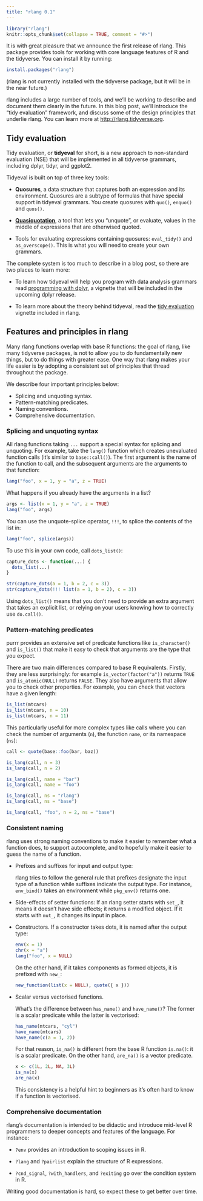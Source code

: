```yaml
---
title: "rlang 0.1"
---
```


```r
library("rlang")
knitr::opts_chunk$set(collapse = TRUE, comment = "#>")
```

It is with great pleasure that we announce the first release of rlang.
This package provides tools for working with core language features of
R and the tidyverse. You can install it by running:

```r
install.packages("rlang")
```

(rlang is not currently installed with the tidyverse package, but it will be in the near future.)

rlang includes a large number of tools, and we'll be working to describe and document them clearly in the future. In this blog post, we'll introduce the "tidy evaluation" framework, and discuss some of the design principles that underlie rlang. You can learn more at <http://rlang.tidyverse.org>.

## Tidy evaluation

Tidy evaluation, or __tidyeval__ for short, is a new approach to non-standard
evaluation (NSE) that will be implemented in all tidyverse grammars, including
dplyr, tidyr, and ggplot2. 

Tidyeval is built on top of three key tools:

*   __Quosures__, a data structure that captures both an expression and its
    environment. Quosures are a subtype of formulas that have special
    support in tidyeval grammars. You create quosures with `quo()`, 
    `enquo()` and `quos()`. 

*   __[Quasiquotation][quasiq]__, a tool that lets you "unquote", or 
    evaluate, values in the middle of expressions that are otherwised quoted.

*   Tools for evaluating expressions containing quosures: `eval_tidy()`
    and `as_overscope()`. This is what you will need to create your own
    grammars.
    
The complete system is too much to describe in a blog post, so there are two places to learn more:

* To learn how tidyeval will help you program with data analysis grammars
  read [programming with dplyr][tidyeval-dplyr], a vignette that will be
  included in the upcoming dplyr release.
  
* To learn more about the theory behind tidyeval, read the 
  [tidy evaluation][tidyeval-rlang] vignette included in rlang.

## Features and principles in rlang

Many rlang functions overlap with base R functions: the goal of rlang, like many tidyverse packages, is not to allow you to do fundamentally new things, but to do things with greater ease. One way that rlang makes your life easier is by adopting a consistent set of principles that thread throughout the package.

We describe four important principles below:

* Splicing and unquoting syntax.
* Pattern-matching predicates.
* Naming conventions.
* Comprehensive documentation.

### Splicing and unquoting syntax

All rlang functions taking `...` support a special syntax for splicing
and unquoting. For example, take the `lang()` function which creates 
unevaluated function calls (it's similar to `base::call()`). The first 
argument is the name of the function to call, and the subsequent
arguments are the arguments to that function:

```r
lang("foo", x = 1, y = "a", z = TRUE)
```

What happens if you already have the arguments in a list?

```r
args <- list(x = 1, y = "a", z = TRUE)
lang("foo", args)
```

You can use the unquote-splice operator, `!!!`, to splice the contents of the list in:

```r
lang("foo", splice(args))
```

To use this in your own code, call `dots_list()`:

```r
capture_dots <- function(...) {
  dots_list(...)
} 

str(capture_dots(a = 1, b = 2, c = 3))
str(capture_dots(!!! list(a = 1, b = 2), c = 3))
```

Using `dots_list()` means that you don't need to provide an extra argument that takes an explicit list, or relying on your users knowing how to correctly use `do.call()`. 

### Pattern-matching predicates

purrr provides an extensive set of predicate functions like `is_character()` and `is_list()` that make it easy to check that arguments are the type that you expect. 

There are two main differences compared to base R equivalents. Firstly, they are less surprisingly: for example `is_vector(factor("a"))` returns `TRUE` and `is_atomic(NULL)` returns `FALSE`. They also have arguments that allow you to check other properties. For example, you can check that
vectors have a given length:

```r
is_list(mtcars)
is_list(mtcars, n = 10)
is_list(mtcars, n = 11)
```

This particularly useful for more complex types like calls where you can check the number of arguments (`n`), the function `name`, or its namespace (`ns`):

```r
call <- quote(base::foo(bar, baz))

is_lang(call, n = 3)
is_lang(call, n = 2)

is_lang(call, name = "bar")
is_lang(call, name = "foo")

is_lang(call, ns = "rlang")
is_lang(call, ns = "base")

is_lang(call, "foo", n = 2, ns = "base")
```

### Consistent naming

rlang uses strong naming conventions to make it easier to remember what a function does, to support autocomplete, and to hopefully make it easier to guess the name of a function.

*   Prefixes and suffixes for input and output type:

    rlang tries to follow the general rule that prefixes designate the
    input type of a function while suffixes indicate the output type.
    For instance, `env_bind()` takes an environment while `pkg_env()`
    returns one.

*   Side-effects of setter functions: If an rlang setter starts with `set_`, 
    it means it doesn't have side effects; it returns a modified object. If 
    it starts with `mut_`, it changes its input in place.

*   Constructors. If a constructor takes dots, it is named after the output
    type:

    ```r
    env(x = 1)
    chr(x = "a")
    lang("foo", x = NULL)
    ```
    
    On the other hand, if it takes components as formed objects, it is
    prefixed with `new_`:
    
    ```r
    new_function(list(x = NULL), quote({ x }))
    ```

*   Scalar versus vectorised functions.

    What's the difference between `has_name()` and `have_name()`? The
    former is a scalar predicate while the latter is vectorised:
    
    ```r
    has_name(mtcars, "cyl")
    have_name(mtcars)
    have_name(c(a = 1, 2))
    ```
    
    For that reason, `is_na()` is different from the base R function
    `is.na()`: it is a scalar predicate. On the other hand, `are_na()` is
    a vector predicate.
    
    ```r
    x <- c(1L, 2L, NA, 3L)
    is_na(x)
    are_na(x)
    ```
    
    This consistency is a helpful hint to beginners as it's often hard to
    know if a function is vectorised.

### Comprehensive documentation

rlang's documentation is intended to be didactic and introduce
mid-level R programmers to deeper concepts and features of the
language. For instance:

- `?env` provides an introduction to scoping issues in R.

- `?lang` and `?pairlist` explain the structure of R expressions.

- `?cnd_signal`, `?with_handlers`, and `?exiting` go over the
  condition system in R.

Writing good documentation is hard, so expect these to get better over time.

[tidyeval-dplyr]: http://dplyr.tidyverse.org/articles/programming.html
[tidyeval-rlang]: http://rlang.tidyverse.org/articles/tidy-evaluation.html
[quasiq]: http://rlang.tidyverse.org/reference/quasiquotation.html
